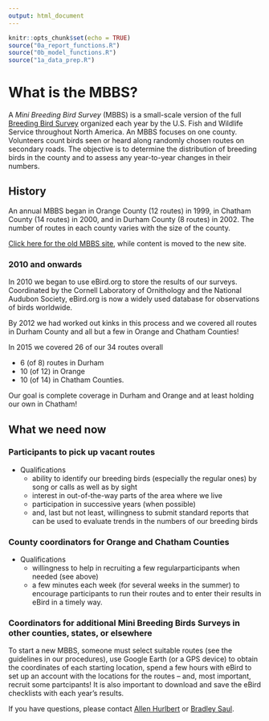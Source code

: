 ```yaml
---
output: html_document
---
```


```r
knitr::opts_chunk$set(echo = TRUE)
source("0a_report_functions.R")
source("0b_model_functions.R")
source("1a_data_prep.R")
```

# What is the MBBS?

A *Mini Breeding Bird Survey* (MBBS) is a small-scale version of the full [Breeding Bird Survey](https://www.pwrc.usgs.gov/bbs/) organized each year by the U.S. Fish and Wildlife Service throughout North America. An MBBS focuses on one county. Volunteers count birds seen or heard along randomly chosen routes on secondary roads. The objective is to determine the distribution of breeding birds in the county and to assess any year-to-year changes in their numbers. 

## History 

An annual MBBS began in Orange County (12 routes) in 1999, in Chatham County (14 routes) in 2000, and in Durham County (8 routes) in 2002. The number of routes in each county varies with the size of the county.

[Click here for the old MBBS site](old-mbbs/index.html), while content is moved to the new site.

### 2010 and onwards

In 2010 we began to use eBird.org to store the results of our surveys. Coordinated by the Cornell Laboratory of Ornithology and the National Audubon Society, eBird.org is now a widely used database for observations of birds worldwide.

By 2012 we had worked out kinks in this process and we covered all routes in Durham County and all but a few in Orange and Chatham Counties!

In 2015 we covered 26 of our 34 routes overall

* 6 (of 8) routes in Durham 
* 10 (of 12) in Orange
* 10 (of 14) in Chatham Counties.

Our goal is complete coverage in Durham and Orange and at least holding our own in Chatham!

## What we need now

### Participants to pick up vacant routes
 
* Qualifications
   * ability to identify our breeding birds (especially the  regular ones) by song or calls as well as by sight
   * interest in out-of-the-way parts of the area where we live
   * participation in  successive years (when possible)
   * and, last but not least, willingness to submit standard reports that can be used to evaluate trends in the numbers of our breeding birds


### County coordinators for Orange and Chatham Counties

* Qualifications
   * willingness to help in recruiting a few regularparticipants when needed (see above)
   * a few minutes each week (for several weeks in the summer) to encourage participants to run their routes and to enter their results in eBird in a timely way.

### Coordinators for additional Mini Breeding Birds Surveys in other counties, states, or elsewhere

To start a new MBBS, someone must select suitable routes (see the guidelines in our procedures), use Google Earth (or a GPS device) to obtain the coordinates of each starting location, spend a few hours with eBird to set up an account with the locations for the routes -- and, most important, recruit some partcipants! It is also important to download and save the eBird checklists with each year's results.

If you have questions, please contact <a href="mailto:hurlbert@bio.unc.edu">Allen Hurlbert</a> or <a href="mailto:bradleysaul@gmail.com">Bradley Saul</a>.
